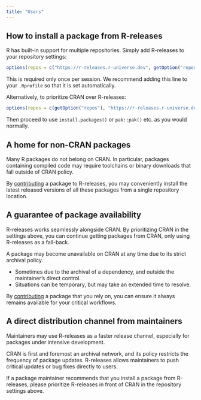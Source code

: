 ```yaml
---
title: "Users"
---
```


## How to install a package from R-releases

R has built-in support for multiple repositories. Simply add R-releases to your repository settings:

```r
options(repos = c("https://r-releases.r-universe.dev", getOption("repos")))
```

This is required only once per session. We recommend adding this line to your `.Rprofile` so that it is set automatically.

Alternatively, to prioritize CRAN over R-releases:

```r
options(repos = c(getOption("repos"), "https://r-releases.r-universe.dev"))
```

Then proceed to use `install.packages()` or `pak::pak()` etc. as you would normally.

## A home for non-CRAN packages

Many R packages do not belong on CRAN. In particular, packages containing compiled code may require toolchains or binary downloads that fall outside of CRAN policy.

By [contributing](contributors.qmd) a package to R-releases, you may conveniently install the latest released versions of all these packages from a single repository location.

## A guarantee of package availability

R-releases works seamlessly alongside CRAN. By prioritizing CRAN in the settings above, you can continue getting packages from CRAN, only using R-releases as a fall-back.

A package may become unavailable on CRAN at any time due to its strict archival policy.

- Sometimes due to the archival of a dependency, and outside the maintainer's direct control.
- Situations can be temporary, but may take an extended time to resolve.

By [contributing](contributors.qmd) a package that you rely on, you can ensure it always remains available for your critical workflows.

## A direct distribution channel from maintainers

Maintainers may use R-releases as a faster release channel, especially for packages under intensive development. 

CRAN is first and foremost an archival network, and its policy restricts the frequency of package updates. R-releases allows maintainers to push critical updates or bug fixes directly to users.

If a package maintainer recommends that you install a package from R-releases, please prioritize R-releases in front of CRAN in the repository settings above.

